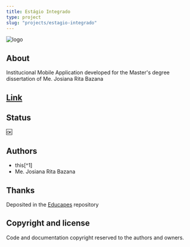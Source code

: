```yaml
---
title: Estágio Integrado
type: project
slug: "projects/estagio-integrado"
---
```


![logo](./estagio-integrado.png)

## About

Institucional Mobile Application developed for the Master's degree dissertation of Me. Josiana Rita Bazana

## [Link](https://educapes.capes.gov.br/handle/capes/571875)

## Status

:ok:

## Authors

- this[^1]
- Me. Josiana Rita Bazana

## Thanks

Deposited in the [Educapes](https://educapes.capes.gov.br/handle/capes/571875) repository

## Copyright and license

Code and documentation copyright reserved to the authors and owners.